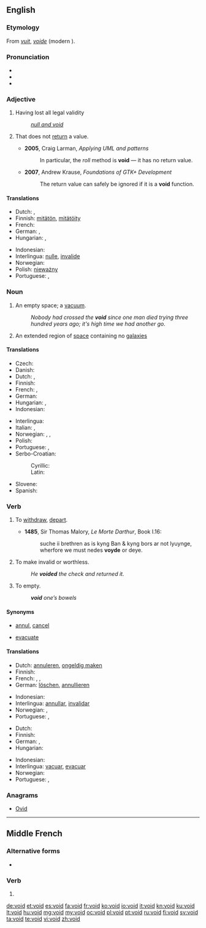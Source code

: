 ==English==
{{wikipedia}}

===Etymology===
From {{etyl|fro}} ''[[vuit]]'', ''[[voide]]'' (modern {{term|vide|lang=fr}}).

===Pronunciation===
* {{IPA|/vɔɪd/}}
* {{audio|en-us-void.ogg|Audio (US)}}
* {{rhymes|ɔɪd}}

===Adjective===
{{en-adj|-}}

# Having lost all legal validity
#: ''[[null and void]]''
# {{computing|programming|of a [[function]] or [[method]]}} That does not [[return]] a value.
#* '''2005''', Craig Larman, ''Applying UML and patterns''
#*: In particular, the ''roll'' method is '''void''' — it has no return value.
#* '''2007''', Andrew Krause, ''Foundations of GTK+ Development''
#*: The return value can safely be ignored if it is a '''void''' function.

====Translations====
{{trans-top|Having lost all legal validity}}
* Dutch: {{t-|nl|ongeldig}}, {{t+|nl|nietig}}
* Finnish: [[mitätön]], [[mitätöity]]
* French: {{t+|fr|nul}}
* German: {{t-|de|ungültig}}, {{t+|de|nichtig}}
* Hungarian: {{t|hu|érvénytelen}}, {{t|hu|semmis}}
{{trans-mid}}
* Indonesian: {{t|id|batal|xs=Indonesian}}
* Interlingua: [[nulle]], [[invalide]]
* Norwegian: {{t-|no|ugyldig}}
* Polish: [[nieważny]] {{m}}
* Portuguese: {{t+|pt|nulo|m}}, {{t+|pt|inválido|m}}
{{trans-bottom}}

===Noun===
{{wikipedia|Void (astronomy)}}
{{en-noun}}

# An empty space; a [[vacuum]].
#: ''Nobody had crossed the '''void''' since one man died trying three hundred years ago; it's high time we had another go.''
# {{astronomy}} An extended region of [[space]] containing no [[galaxy|galaxies]]

====Translations====
{{trans-top|An empty space; a vacuum}}
* Czech: {{t|cs|prázdnota|f}}
* Danish: {{t-|da|tomrum|n}}
* Dutch: {{t+|nl|vacuüm}}, {{t-|nl|leegte}}
* Finnish: {{t+|fi|tyhjiö}}
* French: {{t+|fr|vide|m}}, {{t+|fr|néant|m}}
* German: {{t-|de|Leere|f}}
* Hungarian: {{t|hu|üresség}}, {{t|hu|űr}}
* Indonesian: {{t|id|hampa}}
{{trans-mid}}
* Interlingua: {{t|ia|vacuo}}
* Italian: {{t-|it|vacuo|m}}, {{t+|it|vuoto|m}}
* Norwegian: {{t+|no|intet|n}}, {{t-|no|tomhet|m}}, {{t+|no|vakuum|n}}
* Polish: {{t|pl|pustka|f}}
* Portuguese: {{t+|pt|vazio|m}}, {{t+|pt|vácuo|m}}
* Serbo-Croatian:
*: Cyrillic: {{t|sh|празнина|f|sc=Cyrl}}
*: Latin: {{t|sh|praznina|f|sc=Latn}}
* Slovene: {{t-|sl|praznina|f}}
* Spanish: {{t+|es|vacío|m}}
{{trans-bottom}}

===Verb===
{{en-verb}}

# {{intransitive|obsolete}} To [[withdraw]], [[depart]].
#* '''1485''', Sir Thomas Malory, ''Le Morte Darthur'', Book I.16:
#*: suche ii brethren as is kyng Ban & kyng bors ar not lyuynge, wherfore we must nedes '''voyde''' or deye.
# {{transitive}} To make invalid or worthless.
#: ''He '''voided''' the check and returned it.''
# {{transitive|medicine}} To empty.
#: '''''void''' one’s bowels''

====Synonyms====
* {{sense|make invalid or worthless}} [[annul]], [[cancel]]
* {{sense|(medicine) to empty}} [[evacuate]]

====Translations====
{{trans-top|to make invalid or worthless}}
* Dutch: [[annuleren]], [[ongeldig maken]]
* Finnish: {{t+|fi|mitätöidä}}
* French: {{t+|fr|annuler}}, {{t+|fr|résilier}}, {{t+|fr|révoquer}}
* German: [[löschen]], [[annullieren]]
{{trans-mid}}
* Indonesian: {{t|id|membatalkan|xs=Indonesian}}
* Interlingua: [[annullar]], [[invalidar]]
* Norwegian: {{t-|no|annulere}}, {{t-|no|gjøre ugyldig}}
* Portuguese: {{t+|pt|anular}}, {{t+|pt|invalidar}}
{{trans-bottom}}

{{trans-top|(medicine) to empty}}
* Dutch: {{t-|nl|legen}}
* Finnish: {{t-|fi|tyhjentää}}
* German: {{t+|de|entleeren}}, {{t+|de|leeren}}
* Hungarian: {{t|hu|ürít}}
{{trans-mid}}
* Indonesian: {{t|id|mengosongkan|xs=Indonesian}}
* Interlingua: [[vacuar]], [[evacuar]]
* Norwegian: {{t-|no|tømme}}
* Portuguese: {{t+|pt|esvaziar}}, {{t+|pt|evacuar}}
{{trans-bottom}}

===Anagrams===
* [[Ovid#English|Ovid]]

----

==Middle French==

===Alternative forms===
* {{l|frm|voit}}

===Verb===
{{head|frm|verb form}}

# {{form of|third-person singular indicative present form|veoir|lang=frm}}

[[de:void]]
[[et:void]]
[[es:void]]
[[fa:void]]
[[fr:void]]
[[ko:void]]
[[io:void]]
[[it:void]]
[[kn:void]]
[[ku:void]]
[[lt:void]]
[[hu:void]]
[[mg:void]]
[[my:void]]
[[oc:void]]
[[pl:void]]
[[pt:void]]
[[ru:void]]
[[fi:void]]
[[sv:void]]
[[ta:void]]
[[te:void]]
[[vi:void]]
[[zh:void]]